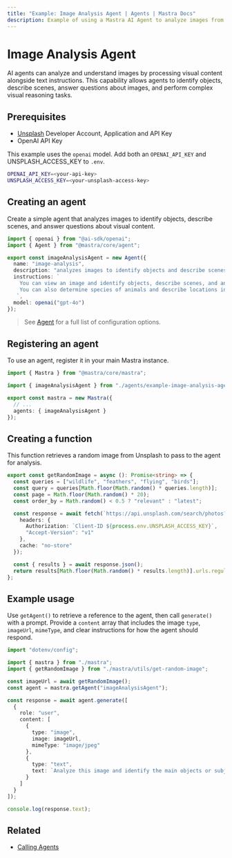 ```yaml
---
title: "Example: Image Analysis Agent | Agents | Mastra Docs"
description: Example of using a Mastra AI Agent to analyze images from Unsplash to identify objects, determine species, and describe locations.
---
```



# Image Analysis Agent

AI agents can analyze and understand images by processing visual content alongside text instructions. This capability allows agents to identify objects, describe scenes, answer questions about images, and perform complex visual reasoning tasks.

## Prerequisites

- [Unsplash](https://unsplash.com/documentation#creating-a-developer-account) Developer Account, Application and API Key
- OpenAI API Key

This example uses the `openai` model. Add both an `OPENAI_API_KEY` and UNSPLASH_ACCESS_KEY to `.env`.

```bash filename=".env" copy
OPENAI_API_KEY=<your-api-key>
UNSPLASH_ACCESS_KEY=<your-unsplash-access-key>
```

## Creating an agent

Create a simple agent that analyzes images to identify objects, describe scenes, and answer questions about visual content.

```typescript filename="src/mastra/agents/example-image-analysis-agent.ts" showLineNumbers copy
import { openai } from "@ai-sdk/openai";
import { Agent } from "@mastra/core/agent";

export const imageAnalysisAgent = new Agent({
  name: "image-analysis",
  description: "analyzes images to identify objects and describe scenes",
  instructions: `
    You can view an image and identify objects, describe scenes, and answer questions about the content.
    You can also determine species of animals and describe locations in the image.
   `,
  model: openai("gpt-4o")
});
```

> See [Agent](../../reference/agents/agent.mdx) for a full list of configuration options.

## Registering an agent

To use an agent, register it in your main Mastra instance.

```typescript filename="src/mastra/index.ts" showLineNumbers copy
import { Mastra } from "@mastra/core/mastra";

import { imageAnalysisAgent } from "./agents/example-image-analysis-agent";

export const mastra = new Mastra({
  // ...
  agents: { imageAnalysisAgent }
});
```

## Creating a function

This function retrieves a random image from Unsplash to pass to the agent for analysis.

```typescript filename="src/mastra/utils/get-random-image.ts" showLineNumbers copy
export const getRandomImage = async (): Promise<string> => {
  const queries = ["wildlife", "feathers", "flying", "birds"];
  const query = queries[Math.floor(Math.random() * queries.length)];
  const page = Math.floor(Math.random() * 20);
  const order_by = Math.random() < 0.5 ? "relevant" : "latest";

  const response = await fetch(`https://api.unsplash.com/search/photos?query=${query}&page=${page}&order_by=${order_by}`, {
    headers: {
      Authorization: `Client-ID ${process.env.UNSPLASH_ACCESS_KEY}`,
      "Accept-Version": "v1"
    },
    cache: "no-store"
  });

  const { results } = await response.json();
  return results[Math.floor(Math.random() * results.length)].urls.regular;
};
```

## Example usage

Use `getAgent()` to retrieve a reference to the agent, then call `generate()` with a prompt. Provide a `content` array that includes the image `type`, `imageUrl`, `mimeType`, and clear instructions for how the agent should respond.

```typescript filename="src/test-image-analysis.ts" showLineNumbers copy
import "dotenv/config";

import { mastra } from "./mastra";
import { getRandomImage } from "./mastra/utils/get-random-image";

const imageUrl = await getRandomImage();
const agent = mastra.getAgent("imageAnalysisAgent");

const response = await agent.generate([
  {
    role: "user",
    content: [
      {
        type: "image",
        image: imageUrl,
        mimeType: "image/jpeg"
      },
      {
        type: "text",
        text: `Analyze this image and identify the main objects or subjects. If there are animals, provide their common name and scientific name. Also describe the location or setting in one or two short sentences.`
      }
    ]
  }
]);

console.log(response.text);
```

<GithubLink
  marginTop='mt-16'
  link="https://github.com/mastra-ai/mastra/blob/main/examples/basics/agents/bird-checker"
/>

## Related

- [Calling Agents](./calling-agents.mdx#from-the-command-line)
